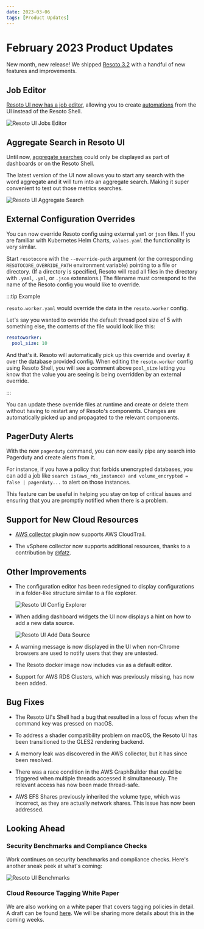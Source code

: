 ```yaml
---
date: 2023-03-06
tags: [Product Updates]
---
```


# February 2023 Product Updates

New month, new release! We shipped [Resoto 3.2](/releases/3.2.0) with a handful of new features and improvements.

<!--truncate-->

## Job Editor

[Resoto UI now has a job editor](../../../creating-and-managing-automations-with-the-resoto-job-editor/index.mdx), allowing you to create [automations](/docs/concepts/automation) from the UI instead of the Resoto Shell.

![Resoto UI Jobs Editor](./img/jobs_editor.png)

## Aggregate Search in Resoto UI

Until now, [aggregate searches](/docs/reference/cli/aggregate) could only be displayed as part of dashboards or on the Resoto Shell.

The latest version of the UI now allows you to start any search with the word aggregate and it will turn into an aggregate search. Making it super convenient to test out those metrics searches.

![Resoto UI Aggregate Search](./img/aggregate_search.png)

## External Configuration Overrides

You can now override Resoto config using external `yaml` or `json` files. If you are familiar with Kubernetes Helm Charts, `values.yaml` the functionality is very similar.

Start `resotocore` with the `--override-path` argument (or the corresponding `RESOTOCORE_OVERRIDE_PATH` environment variable) pointing to a file or directory. (If a directory is specified, Resoto will read all files in the directory with `.yaml`, `.yml`, or `.json` extensions.) The filename must correspond to the name of the Resoto config you would like to override.

:::tip Example

`resoto.worker.yaml` would override the data in the `resoto.worker` config.

Let's say you wanted to override the default thread pool size of 5 with something else, the contents of the file would look like this:

```yaml
resotoworker:
  pool_size: 10
```

And that's it. Resoto will automatically pick up this override and overlay it over the database provided config. When editing the `resoto.worker` config using Resoto Shell, you will see a comment above `pool_size` letting you know that the value you are seeing is being overridden by an external override.

:::

You can update these override files at runtime and create or delete them without having to restart any of Resoto's components. Changes are automatically picked up and propagated to the relevant components.

## PagerDuty Alerts

With the new `pagerduty` command, you can now easily pipe any search into Pagerduty and create alerts from it.

For instance, if you have a policy that forbids unencrypted databases, you can add a job like `search is(aws_rds_instance) and volume_encrypted = false | pagerduty...` to alert on those instances.

This feature can be useful in helping you stay on top of critical issues and ensuring that you are promptly notified when there is a problem.

## Support for New Cloud Resources

- [AWS collector](/docs/how-to-guides/data-sources/collect-aws-resource-data) plugin now supports AWS CloudTrail.

- The vSphere collector now supports additional resources, thanks to a contribution by [@fatz](https://github.com/fatz).

## Other Improvements

- The configuration editor has been redesigned to display configurations in a folder-like structure similar to a file explorer.

  ![Resoto UI Config Explorer](./img/config_explorer.png)

- When adding dashboard widgets the UI now displays a hint on how to add a new data source.

  ![Resoto UI Add Data Source](./img/add_datasource.png)

- A warning message is now displayed in the UI when non-Chrome browsers are used to notify users that they are untested.

- The Resoto docker image now includes `vim` as a default editor.

- Support for AWS RDS Clusters, which was previously missing, has now been added.

## Bug Fixes

- The Resoto UI's Shell had a bug that resulted in a loss of focus when the command key was pressed on macOS.

- To address a shader compatibility problem on macOS, the Resoto UI has been transitioned to the GLES2 rendering backend.

- A memory leak was discovered in the AWS collector, but it has since been resolved.

- There was a race condition in the AWS GraphBuilder that could be triggered when multiple threads accessed it simultaneously. The relevant access has now been made thread-safe.

- AWS EFS Shares previously inherited the volume type, which was incorrect, as they are actually network shares. This issue has now been addressed.

## Looking Ahead

### Security Benchmarks and Compliance Checks

Work continues on security benchmarks and compliance checks. Here's another sneak peek at what's coming:

![Resoto UI Benchmarks](./img/benchmarks.png)

### Cloud Resource Tagging White Paper

We are also working on a white paper that covers tagging policies in detail. A draft can be found [here](https://docs.google.com/document/d/1oA_olUTlFby0spsMm_6zBH4Y4e16HIdDsIudCES-zOU/edit?usp=sharing). We will be sharing more details about this in the coming weeks.

